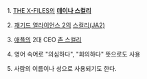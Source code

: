1. [[THE X-FILES]]의 '''[[데이나 스컬리]]'''

2. [[재기드 얼라이언스 2]]의 [[스컬리(JA2)]]

3. [[애플]]의 2대 CEO [[존 스컬리]]

4. 영어 속어로 "의심하다", "회의하다" 뜻으로도 사용

5. 사람의 이름이나 성으로 사용되기도 한다.

